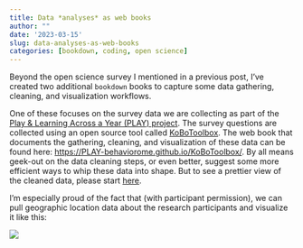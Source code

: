 ```yaml
---
title: Data *analyses* as web books
author: ""
date: '2023-03-15'
slug: data-analyses-as-web-books
categories: [bookdown, coding, open science]
---
```


Beyond the open science survey I mentioned in a previous post, I've created two additional `bookdown` books to capture some data gathering, cleaning, and visualization workflows.

One of these focuses on the survey data we are collecting as part of the [Play & Learning Across a Year (PLAY) project](https://play-project.org).
The survey questions are collected using an open source tool called [KoBoToolbox](https://kobotoolbox.org).
The web book that documents the gathering, cleaning, and visualization of these data can be found here: <https://PLAY-behaviorome.github.io/KoBoToolbox/>.
By all means geek-out on the data cleaning steps, or even better, suggest some more efficient ways to whip these data into shape.
But to see a prettier view of the cleaned data, please start [here](https://play-behaviorome.github.io/KoBoToolbox/visualizations.html).

I'm especially proud of the fact that (with participant permission), we can pull geographic location data about the research participants and visualize it like this:

![](https://play-behaviorome.github.io/KoBoToolbox/include/img/fig-screening-calls-map-1.png)